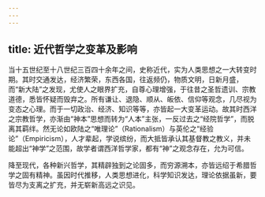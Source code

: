 ```yaml
---
---
---
```

title: 近代哲学之变革及影响
---




当十五世纪至十八世纪三百四十余年之间，史称近代，实为人类思想之一大转变时期。其时交通发达，经济繁荣，东西各国，往返频仍，物质文明，日新月盛，而“新大陆”之发现，尤使人之眼界扩充，自尊心理增强，于往昔之圣哲遗训、宗教道德，悉皆怀疑而毁弃之。所有谦让、退隐、顺从、皈依、信仰等观念，几尽视为变态之心理。而于一切政治、经济、知识等等，亦皆起一大变革运动。故其时西洋之宗教哲学，亦渐由“神本”思想而转为“人本”主张，一反过去之“经院哲学”，而脱离其羁绊。然无论如欧陆之“唯理论”（Rationalism）与英伦之“经验论”（Empiricism），人才辈起，学说缤纷，而大抵皆承认其基督教之教义，并未能超出“神学”之范围，故学者谓西洋哲学家，都有“神”之观念存在，允为可信。

降至现代，各种新兴哲学，其精辟独到之论固多，而穷源溯本，亦皆远绍于希腊哲学之固有精神。虽因时代推移，人类思想进化，科学知识发达，理论依据虽新，要皆尽为支离之扩充，并无崭新高远之识见。